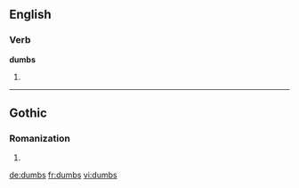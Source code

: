 ==English==

===Verb===
'''dumbs'''

# {{en-third-person singular of|dumb}}

----

==Gothic==
===Romanization===
{{got-rom}}

# {{got-romanization of|𐌳𐌿𐌼𐌱𐍃}}

[[de:dumbs]]
[[fr:dumbs]]
[[vi:dumbs]]